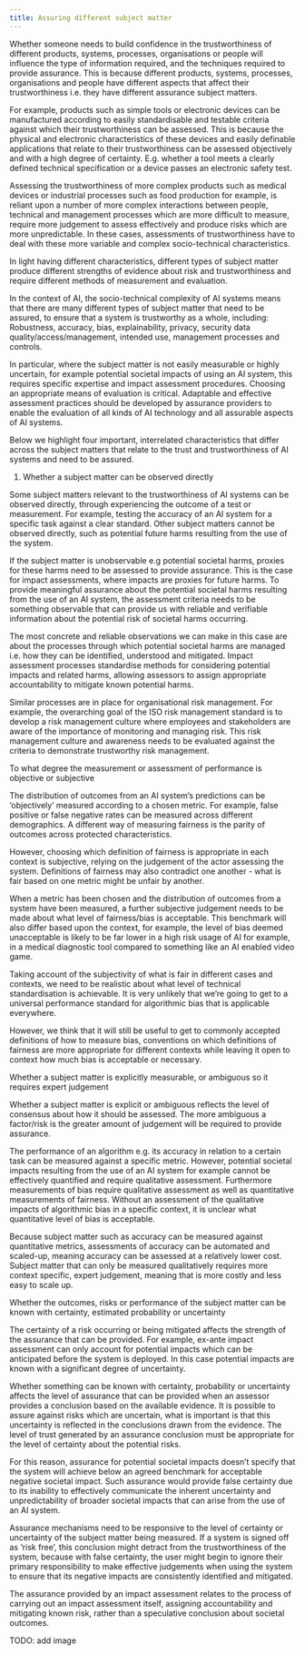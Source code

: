 ```yaml
---
title: Assuring different subject matter
---
```



<CookieBanner />

Whether someone needs to build confidence in the trustworthiness of different products, systems, processes, organisations or people will influence the type of information required, and the techniques required to provide assurance. This is because different products, systems, processes, organisations and people have different aspects that affect their trustworthiness i.e. they have different assurance subject matters.

For example, products such as simple tools or electronic devices can be manufactured according to easily standardisable and testable criteria against which their trustworthiness can be assessed. This is because the physical and electronic characteristics of these devices and easily definable applications that relate to their trustworthiness can be assessed objectively and with a high degree of certainty. E.g. whether a tool meets a clearly defined technical specification or a device passes an electronic safety test.

Assessing the trustworthiness of more complex products such as medical devices or industrial processes such as food production for example, is reliant upon a number of more complex interactions between people, technical and management processes which are more difficult to measure, require more judgement to assess effectively and produce risks which are more unpredictable. In these cases, assessments of trustworthiness have to deal with these more variable and complex socio-technical characteristics.

In light having different characteristics, different types of subject matter produce different strengths of evidence about risk and trustworthiness and require different methods of measurement and evaluation.

In the context of AI, the socio-technical complexity of AI systems means that there are many different types of subject matter that need to be assured, to ensure that a system is trustworthy as a whole, including: Robustness, accuracy, bias, explainability, privacy, security data quality/access/management, intended use, management processes and controls.

In particular, where the subject matter is not easily measurable or highly uncertain, for example potential societal impacts of using an AI system, this requires specific expertise and impact assessment procedures. Choosing an appropriate means of evaluation is critical. Adaptable and effective assessment practices should be developed by assurance providers to enable the evaluation of all kinds of AI technology and all assurable aspects of AI systems.

Below we highlight four important, interrelated characteristics that differ across the subject matters that relate to the trust and trustworthiness of AI systems and need to be assured.

1. Whether a subject matter can be observed directly

Some subject matters relevant to the trustworthiness of AI systems can be observed directly, through experiencing the outcome of a test or measurement. For example, testing the accuracy of an AI system for a specific task against a clear standard. Other subject matters cannot be observed directly, such as potential future harms resulting from the use of the system.

If the subject matter is unobservable e.g potential societal harms, proxies for these harms need to be assessed to provide assurance. This is the case for impact assessments, where impacts are proxies for future harms. To provide meaningful assurance about the potential societal harms resulting from the use of an AI system, the assessment criteria needs to be something observable that can provide us with reliable and verifiable information about the potential risk of societal harms occurring.

The most concrete and reliable observations we can make in this case are about the processes through which potential societal harms are managed i.e. how they can be identified, understood and mitigated. Impact assessment processes standardise methods for considering potential impacts and related harms, allowing assessors to assign appropriate accountability to mitigate known potential harms.

Similar processes are in place for organisational risk management. For example, the overarching goal of the ISO risk management standard is to develop a risk management culture where employees and stakeholders are aware of the importance of monitoring and managing risk.​ This risk management culture and awareness needs to be evaluated against the criteria to demonstrate trustworthy risk management.

To what degree the measurement or assessment of performance is objective or subjective

The distribution of outcomes from an AI system’s predictions can be ‘objectively’ measured according to a chosen metric. For example, false positive or false negative rates can be measured across different demographics. A different way of measuring fairness is the parity of outcomes across protected characteristics.

However, choosing which definition of fairness is appropriate in each context is subjective, relying on the judgement of the actor assessing the system. Definitions of fairness may also contradict one another - what is fair based on one metric might be unfair by another.

When a metric has been chosen and the distribution of outcomes from a system have been measured, a further subjective judgement needs to be made about what level of fairness/bias is acceptable. This benchmark will also differ based upon the context, for example, the level of bias deemed unacceptable is likely to be far lower in a high risk usage of AI for example, in a medical diagnostic tool compared to something like an AI enabled video game.

Taking account of the subjectivity of what is fair in different cases and contexts, we need to be realistic about what level of technical standardisation is achievable. It is very unlikely that we’re going to get to a universal performance standard for algorithmic bias that is applicable everywhere.

However, we think that it will still be useful to get to commonly accepted definitions of how to measure bias, conventions on which definitions of fairness are more appropriate for different contexts while leaving it open to context how much bias is acceptable or necessary.

Whether a subject matter is explicitly measurable, or ambiguous so it requires expert judgement

Whether a subject matter is explicit or ambiguous reflects the level of consensus about how it should be assessed. The more ambiguous a factor/risk is the greater amount of judgement will be required to provide assurance.

The performance of an algorithm e.g. its accuracy in relation to a certain task can be measured against a specific metric. However, potential societal impacts resulting from the use of an AI system for example cannot be effectively quantified and require qualitative assessment. Furthermore measurements of bias require qualitative assessment as well as quantitative measurements of fairness. Without an assessment of the qualitative impacts of algorithmic bias in a specific context, it is unclear what quantitative level of bias is acceptable.

Because subject matter such as accuracy can be measured against quantitative metrics, assessments of accuracy can be automated and scaled-up, meaning accuracy can be assessed at a relatively lower cost. Subject matter that can only be measured qualitatively requires more context specific, expert judgement, meaning that is more costly and less easy to scale up.

Whether the outcomes, risks or performance of the subject matter can be known with certainty, estimated probability or uncertainty

The certainty of a risk occurring or being mitigated affects the strength of the assurance that can be provided. For example, ex-ante impact assessment can only account for potential impacts which can be anticipated before the system is deployed. In this case potential impacts are known with a significant degree of uncertainty.

Whether something can be known with certainty, probability or uncertainty affects the level of assurance that can be provided when an assessor provides a conclusion based on the available evidence. It is possible to assure against risks which are uncertain, what is important is that this uncertainty is reflected in the conclusions drawn from the evidence. The level of trust generated by an assurance conclusion must be appropriate for the level of certainty about the potential risks.

For this reason, assurance for potential societal impacts doesn’t specify that the system will achieve below an agreed benchmark for acceptable negative societal impact. Such assurance would provide false certainty due to its inability to effectively communicate the inherent uncertainty and unpredictability of broader societal impacts that can arise from the use of an AI system.

Assurance mechanisms need to be responsive to the level of certainty or uncertainty of the subject matter being measured. If a system is signed off as ‘risk free’, this conclusion might detract from the trustworthiness of the system, because with false certainty, the user might begin to ignore their primary responsibility to make effective judgements when using the system to ensure that its negative impacts are consistently identified and mitigated.

The assurance provided by an impact assessment relates to the process of carrying out an impact assessment itself, assigning accountability and mitigating known risk, rather than a speculative conclusion about societal outcomes.

TODO: add image
